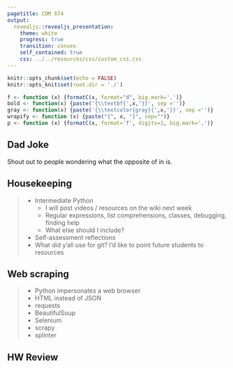 ```yaml
---
pagetitle: COM 674
output: 
  revealjs::revealjs_presentation:
    theme: white
    progress: true
    transition: convex
    self_contained: true
    css: ../../resources/css/custom_css.css
---
```


```r
knitr::opts_chunk$set(echo = FALSE)
knitr::opts_knit$set(root.dir = './')

f <- function (x) {formatC(x, format="d", big.mark=',')}
bold <- function(x) {paste('{\\textbf{',x,'}}', sep ='')}
gray <- function(x) {paste('{\\textcolor{gray}{',x,'}}', sep ='')}
wrapify <- function (x) {paste("{", x, "}", sep="")}
p <- function (x) {formatC(x, format='f', digits=1, big.mark=',')}
```

## Dad Joke

Shout out to people wondering what the opposite of in is.


## Housekeeping

> - Intermediate Python
>	- I will post videos / resources on the wiki next week
>	- Regular expressions, list comprehensions, classes, debugging, finding help
>	- What else should I include?
> - Self-assessment reflections
> - What did y'all use for git? I'd like to point future students to resources

## Web scraping

> - Python impersonates a web browser
> - HTML instead of JSON
> - requests
> - BeautifulSoup
> - Selenium
> - scrapy
> - splinter


## HW Review

